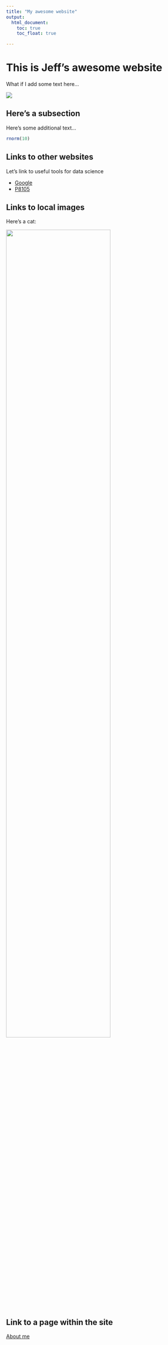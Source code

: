 ```yaml
---
title: "My awesome website"
output: 
  html_document:
    toc: true
    toc_float: true

---
```


# This is Jeff's awesome website

What if I add some text here...

![](https://media.giphy.com/media/drXGoW1iudhKw/giphy.gif)

## Here's a subsection

Here's some additional text...

```r
rnorm(10)
```

## Links to other websites

Let's link to useful tools for data science

* [Google](https://www.google.com)
* [P8105](https://www.p8105.com)

## Links to local images

Here's a cat:

<img src = "images/cat.jpeg" style = "width:75%">

## Link to a page within the site

[About me](about.html)